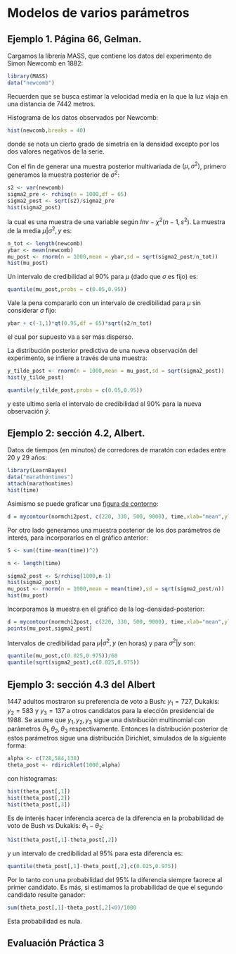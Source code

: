 # Modelos de varios parámetros

## Ejemplo 1. Página 66, Gelman.

Cargamos la librería MASS, que contiene los datos del experimento de Simon Newcomb en 1882:

```r
library(MASS)
data("newcomb")
```

Recuerden que se busca estimar la velocidad media en la que la luz viaja en una distancia de 7442 metros.

Histograma de los datos observados por Newcomb:

```r
hist(newcomb,breaks = 40)
```

donde se nota un cierto grado de simetría en la densidad excepto por los dos valores negativos de la serie.

Con el fin de generar una muestra posterior multivariada de $(\mu,\sigma^2)$, primero generamos la muestra posterior de $\sigma^2$:

```r
s2 <- var(newcomb)
sigma2_pre <- rchisq(n = 1000,df = 65)
sigma2_post <- sqrt(s2)/sigma2_pre
hist(sigma2_post)
```

la cual es una muestra de una variable según $Inv-\chi^2(n-1,s^2)$. La muestra de la media $\mu|\sigma^2,y$ es:

```r
n_tot <- length(newcomb)
ybar <- mean(newcomb)
mu_post <- rnorm(n = 1000,mean = ybar,sd = sqrt(sigma2_post/n_tot))
hist(mu_post)
```

Un intervalo de credibilidad al 90% para $\mu$ (dado que $\sigma$ es fijo) es:

```r
quantile(mu_post,probs = c(0.05,0.95))
```

Vale la pena compararlo con un intervalo de credibilidad para $\mu$ sin considerar $\sigma$ fijo:

```r
ybar + c(-1,1)*qt(0.95,df = 65)*sqrt(s2/n_tot)
```

el cual por supuesto va a ser más disperso.

La distribución posterior predictiva de una nueva observación del experimento, se infiere a través de una muestra:

```r
y_tilde_post <- rnorm(n = 1000,mean = mu_post,sd = sqrt(sigma2_post))
hist(y_tilde_post)

quantile(y_tilde_post,probs = c(0.05,0.95))
```

y este ultimo sería el intervalo de credibilidad al 90% para la nueva observación $\tilde y$.

## Ejemplo 2: sección 4.2, Albert.

Datos de tiempos (en minutos) de corredores de maratón con edades entre 20 y 29 años:

```r
library(LearnBayes)
data("marathontimes")
attach(marathontimes)
hist(time)
```

Asimismo se puede graficar una [figura de contorno](https://en.wikipedia.org/wiki/Contour_line):

```r
d = mycontour(normchi2post, c(220, 330, 500, 9000), time,xlab="mean",ylab="variance")
```

Por otro lado generamos una muestra posterior de los dos parámetros de interés, para incorporarlos en el gráfico anterior:

```r
S <- sum((time-mean(time))^2)

n <- length(time)

sigma2_post <- S/rchisq(1000,n-1)
hist(sigma2_post)
mu_post <- rnorm(n = 1000,mean = mean(time),sd = sqrt(sigma2_post/n))
hist(mu_post)
```

Incorporamos la muestra en el gráfico de la log-densidad-posterior:

```r
d = mycontour(normchi2post, c(220, 330, 500, 9000), time,xlab="mean",ylab="variance")
points(mu_post,sigma2_post)
```

Intervalos de credibilidad para $\mu|\sigma^2, y$ (en horas) y para $\sigma^2|y$ son:

```r
quantile(mu_post,c(0.025,0.975))/60
quantile(sqrt(sigma2_post),c(0.025,0.975))
```

## Ejemplo 3: sección 4.3 del Albert

1447 adultos mostraron su preferencia de voto a Bush: $y_1=727$, Dukakis: $y_2=583$ y $y_3=137$ a otros candidatos para la elección presidencial de 1988. Se asume que $y_1,y_2,y_3$ sigue una distribución multinomial con parámetros $\theta_1,\theta_2,\theta_3$ respectivamente. Entonces la distribución posterior de estos parámetros sigue una distribución Dirichlet, simulados de la siguiente forma:

```r
alpha <- c(728,584,138)
theta_post <- rdirichlet(1000,alpha)
```

con histogramas:
```r
hist(theta_post[,1])
hist(theta_post[,2])
hist(theta_post[,3])
```

Es de interés hacer inferencia acerca de la diferencia en la probabilidad de voto de Bush vs Dukakis: $\theta_1-\theta_2$:

```r
hist(theta_post[,1]-theta_post[,2])
```

y un intervalo de credibilidad al 95% para esta diferencia es:
```r
quantile(theta_post[,1]-theta_post[,2],c(0.025,0.975))
```

Por lo tanto con una probabilidad del 95% la diferencia siempre faorece al primer candidato. Es más, si estimamos la probabilidad de que el segundo candidato resulte ganador:

```r
sum(theta_post[,1]-theta_post[,2]<0)/1000

```

Esta probabilidad es nula.

## Evaluación Práctica 3

